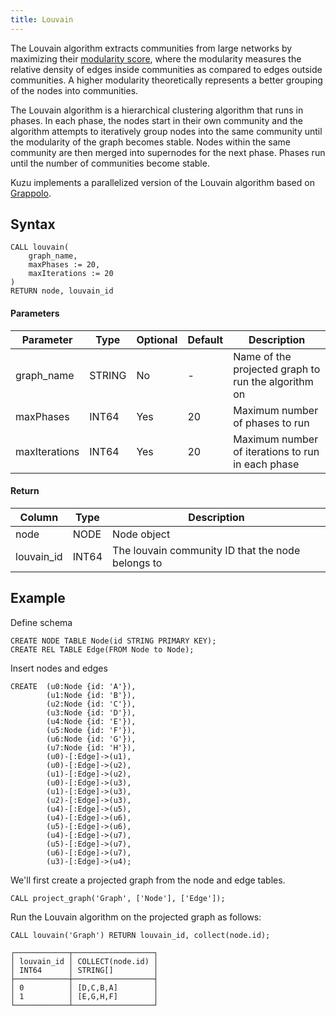 ```yaml
---
title: Louvain
---
```


The Louvain algorithm extracts communities from large networks by maximizing their
[modularity score](https://en.wikipedia.org/wiki/Louvain_method#Modularity),
where the modularity measures the relative density of edges inside communities
as compared to edges outside communities. A higher modularity theoretically
represents a better grouping of the nodes into communities.

The Louvain algorithm is a hierarchical clustering algorithm that runs in
phases. In each phase, the nodes start in their own community and the algorithm
attempts to iteratively group nodes into the same community until the modularity
of the graph becomes stable. Nodes within the same community are then merged
into supernodes for the next phase. Phases run until the number of communities
become stable.

Kuzu implements a parallelized version of the Louvain algorithm based on [Grappolo](https://hpc.pnl.gov/people/hala/grappolo.html).

## Syntax

```
CALL louvain(
    graph_name,
    maxPhases := 20,
    maxIterations := 20
)
RETURN node, louvain_id
```

#### Parameters

| Parameter | Type | Optional | Default | Description |
|-----------|------|----------|---------|-------------|
| graph_name | STRING | No | - | Name of the projected graph to run the algorithm on |
| maxPhases | INT64 | Yes | 20 | Maximum number of phases to run |
| maxIterations | INT64 | Yes | 20 | Maximum number of iterations to run in each phase |

#### Return

| Column | Type | Description |
|--------|------|-------------|
| node | NODE | Node object |
| louvain_id | INT64 | The louvain community ID that the node belongs to |

## Example

Define schema
```cypher
CREATE NODE TABLE Node(id STRING PRIMARY KEY);
CREATE REL TABLE Edge(FROM Node to Node);
```
Insert nodes and edges
```cypher
CREATE  (u0:Node {id: 'A'}),
        (u1:Node {id: 'B'}),
        (u2:Node {id: 'C'}),
        (u3:Node {id: 'D'}),
        (u4:Node {id: 'E'}),
        (u5:Node {id: 'F'}),
        (u6:Node {id: 'G'}),
        (u7:Node {id: 'H'}),
        (u0)-[:Edge]->(u1),
        (u0)-[:Edge]->(u2),
        (u1)-[:Edge]->(u2),
        (u0)-[:Edge]->(u3),
        (u1)-[:Edge]->(u3),
        (u2)-[:Edge]->(u3),
        (u4)-[:Edge]->(u5),
        (u4)-[:Edge]->(u6),
        (u5)-[:Edge]->(u6),
        (u4)-[:Edge]->(u7),
        (u5)-[:Edge]->(u7),
        (u6)-[:Edge]->(u7),
        (u3)-[:Edge]->(u4);
```
We'll first create a projected graph from the node and edge tables.
```cypher
CALL project_graph('Graph', ['Node'], ['Edge']);
```
Run the Louvain algorithm on the projected graph as follows:
```cypher
CALL louvain('Graph') RETURN louvain_id, collect(node.id);
```
```
┌────────────┬──────────────────┐
│ louvain_id │ COLLECT(node.id) │
│ INT64      │ STRING[]         │
├────────────┼──────────────────┤
│ 0          │ [D,C,B,A]        │
│ 1          │ [E,G,H,F]        │
└────────────┴──────────────────┘
```

